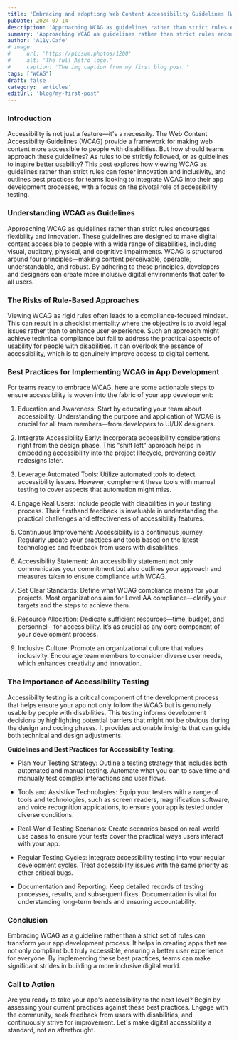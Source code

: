 ```yaml
---
title: 'Embracing and adoptiong Web Content Accessibility Guidelines (WCAG)'
pubDate: 2024-07-14
description: 'Approaching WCAG as guidelines rather than strict rules encourages flexibility and innovation'
summary: 'Approaching WCAG as guidelines rather than strict rules encourages flexibility and innovation. These guidelines are designed to make digital content accessible to people with a wide range of disabilities, including visual, auditory, physical, and cognitive impairments. WCAG is structured around four principles—making content perceivable, operable, understandable, and robust. By adhering to these principles, developers and designers can create more inclusive digital environments that cater to all users.'
author: 'A11y.Cafe'
# image:
#     url: 'https://picsum.photos/1200'
#     alt: 'The full Astro logo.'
#     caption: 'The img caption from my first blog post.'
tags: ["WCAG"]
draft: false
category: 'articles'
editUrl: 'blog/my-first-post'
---
```


### Introduction

Accessibility is not just a feature—it's a necessity. The Web Content Accessibility Guidelines (WCAG) provide a framework for making web content more accessible to people with disabilities. But how should teams approach these guidelines? As rules to be strictly followed, or as guidelines to inspire better usability? This post explores how viewing WCAG as guidelines rather than strict rules can foster innovation and inclusivity, and outlines best practices for teams looking to integrate WCAG into their app development processes, with a focus on the pivotal role of accessibility testing.

### Understanding WCAG as Guidelines

Approaching WCAG as guidelines rather than strict rules encourages flexibility and innovation. These guidelines are designed to make digital content accessible to people with a wide range of disabilities, including visual, auditory, physical, and cognitive impairments. WCAG is structured around four principles—making content perceivable, operable, understandable, and robust. By adhering to these principles, developers and designers can create more inclusive digital environments that cater to all users.

### The Risks of Rule-Based Approaches

Viewing WCAG as rigid rules often leads to a compliance-focused mindset. This can result in a checklist mentality where the objective is to avoid legal issues rather than to enhance user experience. Such an approach might achieve technical compliance but fail to address the practical aspects of usability for people with disabilities. It can overlook the essence of accessibility, which is to genuinely improve access to digital content.


### Best Practices for Implementing WCAG in App Development

For teams ready to embrace WCAG, here are some actionable steps to ensure accessibility is woven into the fabric of your app development:

1. Education and Awareness:
   Start by educating your team about accessibility. Understanding the purpose and application of WCAG is crucial for all team members—from developers to UI/UX designers.

2. Integrate Accessibility Early:
   Incorporate accessibility considerations right from the design phase. This "shift left" approach helps in embedding accessibility into the project lifecycle, preventing costly redesigns later.

3. Leverage Automated Tools:
   Utilize automated tools to detect accessibility issues. However, complement these tools with manual testing to cover aspects that automation might miss.

4. Engage Real Users:
   Include people with disabilities in your testing process. Their firsthand feedback is invaluable in understanding the practical challenges and effectiveness of accessibility features.

5. Continuous Improvement:
   Accessibility is a continuous journey. Regularly update your practices and tools based on the latest technologies and feedback from users with disabilities.

6. Accessibility Statement:
   An accessibility statement not only communicates your commitment but also outlines your approach and measures taken to ensure compliance with WCAG.

7. Set Clear Standards:
   Define what WCAG compliance means for your projects. Most organizations aim for Level AA compliance—clarify your targets and the steps to achieve them.

8. Resource Allocation:
   Dedicate sufficient resources—time, budget, and personnel—for accessibility. It’s as crucial as any core component of your development process.

9. Inclusive Culture:
   Promote an organizational culture that values inclusivity. Encourage team members to consider diverse user needs, which enhances creativity and innovation.


### The Importance of Accessibility Testing

Accessibility testing is a critical component of the development process that helps ensure your app not only follow the WCAG but is genuinely usable by people with disabilities. This testing informs development decisions by highlighting potential barriers that might not be obvious during the design and coding phases. It provides actionable insights that can guide both technical and design adjustments.

**Guidelines and Best Practices for Accessibility Testing:**
   - Plan Your Testing Strategy:
     Outline a testing strategy that includes both automated and manual testing. Automate what you can to save time and manually test complex interactions and user flows.

   - Tools and Assistive Technologies:
     Equip your testers with a range of tools and technologies, such as screen readers, magnification software, and voice recognition applications, to ensure your app is tested under diverse conditions.

   - Real-World Testing Scenarios:
     Create scenarios based on real-world use cases to ensure your tests cover the practical ways users interact with your app.

   - Regular Testing Cycles:
     Integrate accessibility testing into your regular development cycles. Treat accessibility issues with the same priority as other critical bugs.

   - Documentation and Reporting:
     Keep detailed records of testing processes, results, and subsequent fixes. Documentation is vital for understanding long-term trends and ensuring accountability.

### Conclusion

Embracing WCAG as a guideline rather than a strict set of rules can transform your app development process. It helps in creating apps that are not only compliant but truly accessible, ensuring a better user experience for everyone. By implementing these best practices, teams can make significant strides in building a more inclusive digital world.

### Call to Action

Are you ready to take your app's accessibility to the next level? Begin by assessing your current practices against these best practices. Engage with the community, seek feedback from users with disabilities, and continuously strive for improvement. Let's make digital accessibility a standard, not an afterthought.